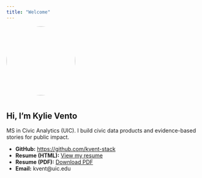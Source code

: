 ```yaml
---
title: "Welcome"
---
```


![](headshot.jpg){style="width:180px; border-radius:100px; margin-bottom:12px;"}

## Hi, I’m Kylie Vento
MS in Civic Analytics (UIC). I build civic data products and evidence-based stories for public impact.

- **GitHub:** <https://github.com/kvent-stack>
- **Resume (HTML):** [View my resume](resume.qmd)
- **Resume (PDF):** [Download PDF](resume.pdf) <!-- optional, add later -->
- **Email:** kvent@uic.edu
